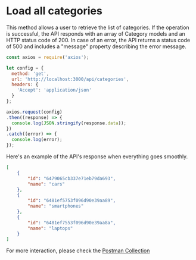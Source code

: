 # Load all categories

This method allows a user to retrieve the list of categories. If the operation is successful,
the API responds with an array of Category models and an HTTP status code of 200. In case of an error,
the API returns a status code of 500 and includes a "message" property describing the error message.


```js copy showLineNumbers filename="categories/fetch-all.js"
const axios = require('axios');

let config = {
  method: 'get',
  url: 'http://localhost:3000/api/categories',
  headers: {
    'Accept': 'application/json'
  }
};

axios.request(config)
.then((response) => {
  console.log(JSON.stringify(response.data));
})
.catch((error) => {
  console.log(error);
});

```

Here's an example of the API's response when everything goes smoothly.

```json copy filename="API Response"
[
    {
        "id": "6479065cb337e71eb79da693",
        "name": "cars"
    },
    {
        "id": "6481ef5753f096d90e39aa89",
        "name": "smartphones"
    },
    {
        "id": "6481ef7553f096d90e39aa8a",
        "name": "laptops"
    }
]
```

For more interaction, please check the [Postman Collection](https://www.postman.com/red-eclipse-403574/workspace/denis-akp/request/6548572-48c321fb-f8bc-44ee-b02c-53538a3af93c?active-environment=dff61d40-d363-4cfb-8229-c4ff7e630154)
